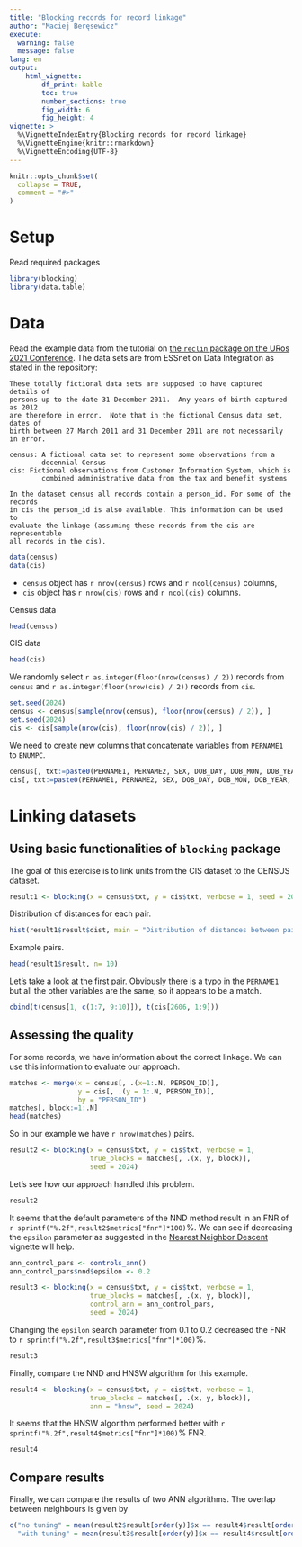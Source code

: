 ```yaml
---
title: "Blocking records for record linkage"
author: "Maciej Beręsewicz"
execute:
  warning: false
  message: false
lang: en
output: 
    html_vignette:
        df_print: kable
        toc: true
        number_sections: true
        fig_width: 6
        fig_height: 4
vignette: >
  %\VignetteIndexEntry{Blocking records for record linkage}
  %\VignetteEngine{knitr::rmarkdown}
  %\VignetteEncoding{UTF-8}
---
```


```r
knitr::opts_chunk$set(
  collapse = TRUE,
  comment = "#>"
)
```

# Setup

Read required packages

```r
library(blocking)
library(data.table)
```

# Data

Read the example data from the tutorial on [the `reclin` package on the URos 2021 Conference](https://github.com/djvanderlaan/tutorial-reclin-uros2021). The data sets are from ESSnet on Data Integration as stated in the repository:

```
These totally fictional data sets are supposed to have captured details of
persons up to the date 31 December 2011.  Any years of birth captured as 2012
are therefore in error.  Note that in the fictional Census data set, dates of
birth between 27 March 2011 and 31 December 2011 are not necessarily in error.

census: A fictional data set to represent some observations from a
        decennial Census
cis: Fictional observations from Customer Information System, which is
        combined administrative data from the tax and benefit systems

In the dataset census all records contain a person_id. For some of the records
in cis the person_id is also available. This information can be used to
evaluate the linkage (assuming these records from the cis are representable 
all records in the cis). 
```

```r
data(census)
data(cis)
```

+ `census` object has `r nrow(census)` rows and `r ncol(census)` columns,
+ `cis` object has `r nrow(cis)` rows and `r ncol(cis)` columns.

Census data

```r
head(census)
```
CIS data

```r
head(cis)
```

We randomly select `r as.integer(floor(nrow(census) / 2))` records from `census` and `r as.integer(floor(nrow(cis) / 2))` records from `cis`.

```r
set.seed(2024)
census <- census[sample(nrow(census), floor(nrow(census) / 2)), ]
set.seed(2024)
cis <- cis[sample(nrow(cis), floor(nrow(cis) / 2)), ]
```

We need to create new columns that concatenate variables from `PERNAME1` to `ENUMPC`. 

```r
census[, txt:=paste0(PERNAME1, PERNAME2, SEX, DOB_DAY, DOB_MON, DOB_YEAR, ENUMCAP, ENUMPC)]
cis[, txt:=paste0(PERNAME1, PERNAME2, SEX, DOB_DAY, DOB_MON, DOB_YEAR, ENUMCAP, ENUMPC)]
```


# Linking datasets

## Using basic functionalities of `blocking` package

The goal of this exercise is to link units from the CIS dataset to the CENSUS dataset. 

```r
result1 <- blocking(x = census$txt, y = cis$txt, verbose = 1, seed = 2024)
```

Distribution of distances for each pair.

```r
hist(result1$result$dist, main = "Distribution of distances between pairs", xlab = "Distances")
```

Example pairs.

```r
head(result1$result, n= 10)
```

Let's take a look at the first pair. Obviously there is a typo in the `PERNAME1` but all the other variables are the same, so it appears to be a match.

```r
cbind(t(census[1, c(1:7, 9:10)]), t(cis[2606, 1:9]))
```


## Assessing the quality

For some records, we have information about the correct linkage. We can use this information to evaluate our approach.

```r
matches <- merge(x = census[, .(x=1:.N, PERSON_ID)],
                 y = cis[, .(y = 1:.N, PERSON_ID)],
                 by = "PERSON_ID")
matches[, block:=1:.N]
head(matches)
```

So in our example we have `r nrow(matches)` pairs.

```r
result2 <- blocking(x = census$txt, y = cis$txt, verbose = 1,
                    true_blocks = matches[, .(x, y, block)],
                    seed = 2024)
```

Let's see how our approach handled this problem.

```r
result2
```

It seems that the default parameters of the NND method result in an FNR of `r sprintf("%.2f",result2$metrics["fnr"]*100)`%. We can see if decreasing the `epsilon` parameter as suggested in the [Nearest Neighbor Descent
](https://jlmelville.github.io/rnndescent/articles/nearest-neighbor-descent.html) vignette will help. 


```r
ann_control_pars <- controls_ann()
ann_control_pars$nnd$epsilon <- 0.2

result3 <- blocking(x = census$txt, y = cis$txt, verbose = 1, 
                    true_blocks = matches[, .(x, y, block)], 
                    control_ann = ann_control_pars,
                    seed = 2024)
```

Changing the `epsilon` search parameter from 0.1 to 0.2 decreased the FNR to `r sprintf("%.2f",result3$metrics["fnr"]*100)`%.

```r
result3
```

Finally, compare the NND and HNSW algorithm for this example.

```r
result4 <- blocking(x = census$txt, y = cis$txt, verbose = 1, 
                    true_blocks = matches[, .(x, y, block)], 
                    ann = "hnsw", seed = 2024)
```

It seems that the HNSW algorithm performed better with `r sprintf("%.2f",result4$metrics["fnr"]*100)`% FNR. 

```r
result4
```


## Compare results

Finally, we can compare the results of two ANN algorithms. The overlap between neighbours is given by

```r
c("no tuning" = mean(result2$result[order(y)]$x == result4$result[order(y)]$x)*100,
  "with tuning" = mean(result3$result[order(y)]$x == result4$result[order(y)]$x)*100)
```

